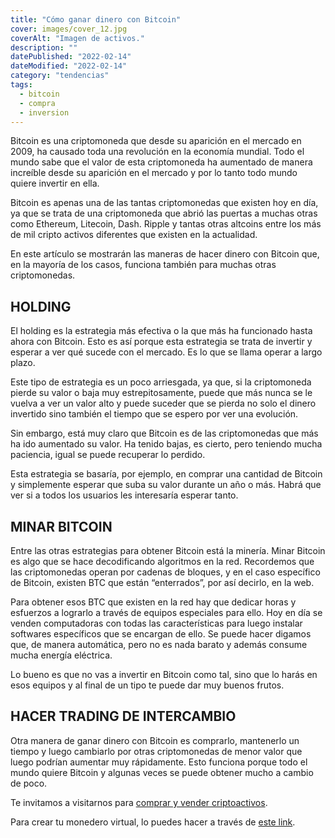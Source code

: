 ```yaml
---
title: "Cómo ganar dinero con Bitcoin"
cover: images/cover_12.jpg
coverAlt: "Imagen de activos."
description: ""
datePublished: "2022-02-14"
dateModified: "2022-02-14"
category: "tendencias"
tags:
  - bitcoin
  - compra
  - inversion
---
```



Bitcoin es una criptomoneda que desde su aparición en el mercado en 2009, ha causado toda una revolución en la economía mundial. Todo el mundo sabe que el valor de esta criptomoneda ha aumentado de manera increíble desde su aparición en el mercado y por lo tanto todo mundo quiere invertir en ella.

Bitcoin es apenas una de las tantas criptomonedas que existen hoy en día, ya que se trata de una criptomoneda que abrió las puertas a muchas otras como Ethereum, Litecoin, Dash. Ripple y tantas otras altcoins entre los más de mil cripto activos diferentes que existen en la actualidad.

En este artículo se mostrarán las maneras de hacer dinero con Bitcoin que, en la mayoría de los casos, funciona también para muchas otras criptomonedas.

## HOLDING

El holding es la estrategia más efectiva o la que más ha funcionado hasta ahora con Bitcoin. Esto es así porque esta estrategia se trata de invertir y esperar a ver qué sucede con el mercado. Es lo que se llama operar a largo plazo. 

Este tipo de estrategia es un poco arriesgada, ya que, si la criptomoneda pierde su valor o baja muy estrepitosamente, puede que más nunca se le vuelva a ver un valor alto y puede suceder que se pierda no solo el dinero invertido sino también el tiempo que se espero por ver una evolución.

Sin embargo, está muy claro que Bitcoin es de las criptomonedas que más ha ido aumentado su valor. Ha tenido bajas, es cierto, pero teniendo mucha paciencia, igual se puede recuperar lo perdido.

Esta estrategia se basaría, por ejemplo, en comprar una cantidad de Bitcoin y simplemente esperar que suba su valor durante un año o más. Habrá que ver si a todos los usuarios les interesaría esperar tanto.

## MINAR BITCOIN

Entre las otras estrategias para obtener Bitcoin está la minería. Minar Bitcoin es algo que se hace decodificando algoritmos en la red. Recordemos que las criptomonedas operan por cadenas de bloques, y en el caso específico de Bitcoin, existen BTC que están “enterrados”, por así decirlo, en la web.

Para obtener esos BTC que existen en la red hay que dedicar horas y esfuerzos a lograrlo a través de equipos especiales para ello. Hoy en día se venden computadoras con todas las características para luego instalar softwares específicos que se encargan de ello. Se puede hacer digamos que, de manera automática, pero no es nada barato y además consume mucha energía eléctrica.

Lo bueno es que no vas a invertir en Bitcoin como tal, sino que lo harás en esos equipos y al final de un tipo te puede dar muy buenos frutos.

## HACER TRADING DE INTERCAMBIO

Otra manera de ganar dinero con Bitcoin es comprarlo, mantenerlo un tiempo y luego cambiarlo por otras criptomonedas de menor valor que luego podrían aumentar muy rápidamente. Esto funciona porque todo el mundo quiere Bitcoin y algunas veces se puede obtener mucho a cambio de poco.

Te invitamos a visitarnos para [comprar y vender criptoactivos](https://shop.criptocambioslatam.com).

Para crear tu monedero virtual, lo puedes hacer a través de [este link](https://accounts.binance.com/es/register?ref=20517808).